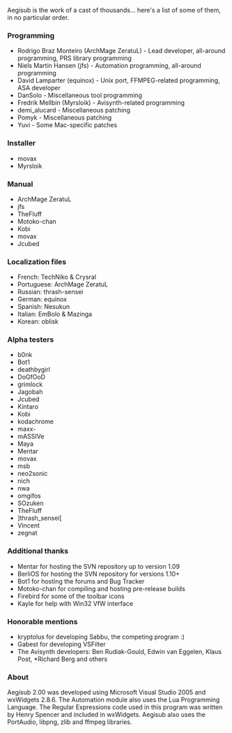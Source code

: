 Aegisub is the work of a cast of thousands... here's a list of some of them, in no particular order.

===Programming===
*Rodrigo Braz Monteiro (ArchMage ZeratuL) - Lead developer, all-around programming, PRS library programming
*Niels Martin Hansen (jfs) - Automation programming, all-around programming
*David Lamparter (equinox) - Unix port, FFMPEG-related programming, ASA developer
*DanSolo - Miscellaneous tool programming
*Fredrik Mellbin (Myrsloik) - Avisynth-related programming
*demi_alucard - Miscellaneous patching
*Pomyk - Miscellaneous patching
*Yuvi - Some Mac-specific patches

===Installer===
*movax
*Myrsloik

===Manual===
*ArchMage ZeratuL
*jfs
*TheFluff
*Motoko-chan
*Kobi
*movax
*Jcubed

===Localization files===
*French: TechNiko & Crysral
*Portuguese: ArchMage ZeratuL
*Russian: thrash-sensei
*German: equinox
*Spanish: Nesukun
*Italian: EmBolo & Mazinga
*Korean: oblisk

===Alpha testers===
*b0nk
*Bot1
*deathbygirl
*DoGfOoD
*grimlock
*Jagobah
*Jcubed
*Kintaro
*Kobi
*kodachrome
*maxx-
*mASSIVe
*Maya
*Mentar
*movax
*msb
*neo2sonic
*nich
*nwa
*omgifos
*SOzuken
*TheFluff
*]thrash_sensei[
*Vincent
*zegnat

===Additional thanks===
*Mentar for hosting the SVN repository up to version 1.09
*BerliOS for hosting the SVN repository for versions 1.10+
*Bot1 for hosting the forums and Bug Tracker
*Motoko-chan for compiling and hosting pre-release builds
*Firebird for some of the toolbar icons
*Kayle for help with Win32 VfW interface

===Honorable mentions===
*kryptolus for developing Sabbu, the competing program :)
*Gabest for developing VSFilter
*The Avisynth developers: Ben Rudiak-Gould, Edwin van Eggelen, Klaus Post, *Richard Berg and others

===About===
Aegisub 2.00 was developed using Microsoft Visual Studio 2005 and wxWidgets 2.8.6. The Automation module also uses the Lua Programming Language. The Regular Expressions code used in this program was written by Henry Spencer and included in wxWidgets. Aegisub also uses the PortAudio, libpng, zlib and ffmpeg libraries.
{{todo|Update this list, it's outdated}}